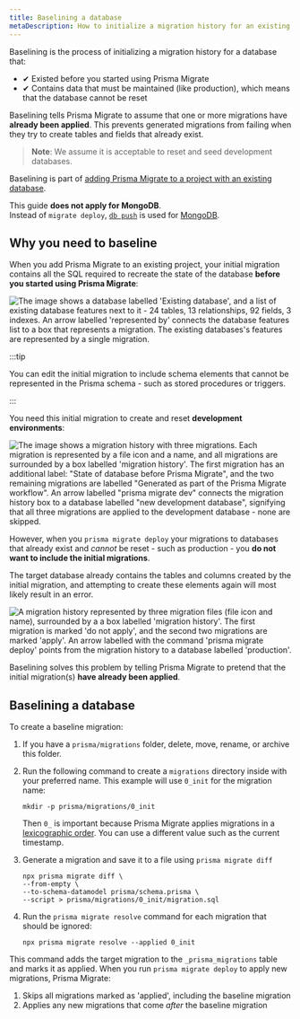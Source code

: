 ```yaml
---
title: Baselining a database
metaDescription: How to initialize a migration history for an existing database that contains important data.
---
```


<TopBlock title={frontMatter.title}>

Baselining is the process of initializing a migration history for a database that:

- ✔ Existed before you started using Prisma Migrate
- ✔ Contains data that must be maintained (like production), which means that the database cannot be reset

Baselining tells Prisma Migrate to assume that one or more migrations have **already been applied**. This prevents generated migrations from failing when they try to create tables and fields that already exist.

> **Note**: We assume it is acceptable to reset and seed development databases.

Baselining is part of [adding Prisma Migrate to a project with an existing database](/orm/prisma-migrate/getting-started#adding-prisma-migrate-to-an-existing-project).

<Admonition type="warning">

This guide **does not apply for MongoDB**.<br />
Instead of `migrate deploy`, [`db push`](/orm/prisma-migrate/workflows/prototyping-your-schema) is used for [MongoDB](/orm/overview/databases/mongodb).

</Admonition>

</TopBlock>

## Why you need to baseline

When you add Prisma Migrate to an existing project, your initial migration contains all the SQL required to recreate the state of the database **before you started using Prisma Migrate**:

![The image shows a database labelled 'Existing database', and a list of existing database features next to it - 24 tables, 13 relationships, 92 fields, 3 indexes. An arrow labelled 'represented by' connects the database features list to a box that represents a migration. The existing databases's features are represented by a single migration.](./existing-database.png)

:::tip

You can edit the initial migration to include schema elements that cannot be represented in the Prisma schema - such as stored procedures or triggers.

:::

You need this initial migration to create and reset **development environments**:

![The image shows a migration history with three migrations. Each migration is represented by a file icon and a name, and all migrations are surrounded by a box labelled 'migration history'. The first migration has an additional label: "State of database before Prisma Migrate", and the two remaining migrations are labelled "Generated as part of the Prisma Migrate workflow". An arrow labelled "prisma migrate dev" connects the migration history box to a database labelled "new development database", signifying that all three migrations are applied to the development database - none are skipped.](./new-dev-db.png)

However, when you `prisma migrate deploy` your migrations to databases that already exist and _cannot_ be reset - such as production - you **do not want to include the initial migrations**.

The target database already contains the tables and columns created by the initial migration, and attempting to create these elements again will most likely result in an error.

![A migration history represented by three migration files (file icon and name), surrounded by a a box labelled 'migration history'. The first migration is marked 'do not apply', and the second two migrations are marked 'apply'. An arrow labelled with the command 'prisma migrate deploy' points from the migration history to a database labelled 'production'.](./deploy-db.png)

Baselining solves this problem by telling Prisma Migrate to pretend that the initial migration(s) **have already been applied**.

## Baselining a database

To create a baseline migration:

1. If you have a `prisma/migrations` folder, delete, move, rename, or archive this folder.

1. Run the following command to create a `migrations` directory inside with your preferred name. This example will use `0_init` for the migration name:

   ```terminal
   mkdir -p prisma/migrations/0_init
   ```

   <Admonition>

   Then `0_` is important because Prisma Migrate applies migrations in a [lexicographic order](https://en.wikipedia.org/wiki/Lexicographic_order). You can use a different value such as the current timestamp.

   </Admonition>

1. Generate a migration and save it to a file using `prisma migrate diff`

   ```terminal no-lines
   npx prisma migrate diff \
   --from-empty \
   --to-schema-datamodel prisma/schema.prisma \
   --script > prisma/migrations/0_init/migration.sql
   ```

1. Run the `prisma migrate resolve` command for each migration that should be ignored:

   ```terminal wrap
   npx prisma migrate resolve --applied 0_init
   ```

This command adds the target migration to the `_prisma_migrations` table and marks it as applied. When you run `prisma migrate deploy` to apply new migrations, Prisma Migrate:

1. Skips all migrations marked as 'applied', including the baseline migration
1. Applies any new migrations that come _after_ the baseline migration
